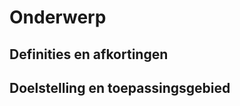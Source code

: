 # Onderwerp

## Definities en afkortingen

```{=html}
<!--
__Oppervlaktewater:__ al het permanent of op geregelde tijdstippen stilstaande of stromende water op het landoppervlak, aan de landzijde van de basislijn vanaf waar de breedte van de territoriale zee wordt gemeten (DIW 2003).
__Staalnamelocatie__ of __steekproefeenheid:__ het waterlichaam (poel, vijver, …) waarvan de abiotische karakterisatie wordt beoogd en waarbinnen het staalnamepunt zich bevind. Voor stilstaande wateren is dit het gehele waterlichaam, voor waterlopen is dit een 100 meter segment van de waterloop (dit segment wordt aangeduid als het meest stroomafwaarts gelegen punt van het te bemonsteren 100 meter segment).
__Staalnamepunt:__ de exacte plaats binnen de staalnamelocatie waarop de abiotische staalname wordt uitgevoerd.
__UPW:__ ultrapuur water is sterk gezuiverd water dat vrijwel volledig vrij is van o.a. carbonaat, magnesium- en calciumionen, organische verbindingen en gassen; het heeft een elektrische geleidbaarheid van ongeveer 0,055 µS/cm bij 25 °C.
__Waterkolom:__ de diepte van het water van de waterspiegel (het wateroppervlak) tot de onderwaterbodem.
-->
```
## Doelstelling en toepassingsgebied

```{=html}
<!--
Deze procedure beschrijft de bepaling van een selectie fysisch-chemische variabelen op een mengstaal van de waterkolom (genomen volgens SVP-114) op een specifieke plaats en tijdstip in het veld met behulp van de digitale veldmeter WTW Multi 3430. De hiermee gemeten variabelen zijn: de elektrische conductiviteit (EC) of het elektrisch geleidend vermogen (EGV), af te lezen in µS/cm bij lage waarden of mS/cm bij hoge waarden, de saliniteit (g/kg), de concentratie opgeloste zuurstof (mg/l), de zuurstofverzadiging (%), de zuurtegraad (pH) en temperatuur (°C). De variabelen opgeloste zuurstof, zuurstofverzadiging en temperatuur zijn zeer beïnvloedbaar door manipulatie en transport en moeten daarom altijd in het veld worden gemeten (deze worden door het analytisch labo niet opnieuw gemeten). Bij verdere analyse van het mengstaal zal de conductiviteit (EC) en zuurtegraad (pH) ook in het labo worden bepaald als controletest om de stabiliteit van de chemische toestand van het staal gedurende transport en bewaring te verifiëren. De daarbij bekomen waarden kunnen afwijken van de bepalingen in het veld. 
Deze gestandaardiseerde procedure kan toegepast worden op mengstalen van alle typen stilstaande en stromende oppervlaktewateren. Dit protocol is specifiek ontworpen voor de monitoring in kader van de meetnetten natuurlijk milieu (Vanderhaeghe et al. 2020).
-->
```
